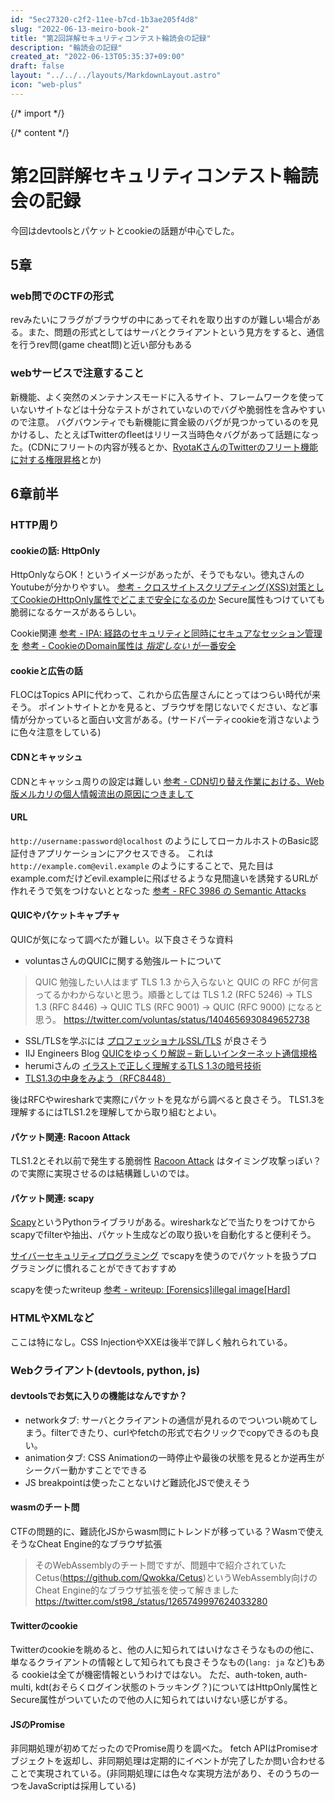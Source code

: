 ```yaml
---
id: "5ec27320-c2f2-11ee-b7cd-1b3ae205f4d8"
slug: "2022-06-13-meiro-book-2"
title: "第2回詳解セキュリティコンテスト輪読会の記録"
description: "輪読会の記録"
created_at: "2022-06-13T05:35:37+09:00"
draft: false
layout: "../../../layouts/MarkdownLayout.astro"
icon: "web-plus"
---
```


{/* import */}


{/* content */}

# 第2回詳解セキュリティコンテスト輪読会の記録

今回はdevtoolsとパケットとcookieの話題が中心でした。

## 5章

### web問でのCTFの形式

revみたいにフラグがブラウザの中にあってそれを取り出すのが難しい場合がある。また、問題の形式としてはサーバとクライアントという見方をすると、通信を行うrev問(game cheat問)と近い部分もある

### webサービスで注意すること

新機能、よく突然のメンテナンスモードに入るサイト、フレームワークを使っていないサイトなどは十分なテストがされていないのでバグや脆弱性を含みやすいので注意。
バグバウンティでも新機能に賞金級のバグが見つかっているのを見かけるし、たとえばTwitterのfleetはリリース当時色々バグがあって話題になった。(CDNにフリートの内容が残るとか、[RyotaKさんのTwitterのフリート機能に対する権限昇格](https://blog.ryotak.me/post/twitter-privesc/)とか)

## 6章前半

### HTTP周り

#### cookieの話: HttpOnly

HttpOnlyならOK！というイメージがあったが、そうでもない。徳丸さんのYoutubeが分かりやすい。 [参考 - クロスサイトスクリプティング(XSS)対策としてCookieのHttpOnly属性でどこまで安全になるのか](https://youtu.be/4JREwhSC2dQ)
Secure属性もつけていても脆弱になるケースがあるらしい。

Cookie関連
[参考 - IPA: 経路のセキュリティと同時にセキュアなセッション管理を](https://www.ipa.go.jp/security/ciadr/20030808cookie-secure.html)
[参考 - CookieのDomain属性は *指定しない* が一番安全](https://blog.tokumaru.org/2011/10/cookiedomain.html)

#### cookieと広告の話

FLOCはTopics APIに代わって、これから広告屋さんにとってはつらい時代が来そう。
ポイントサイトとかを見ると、ブラウザを閉じないでください、など事情が分かっていると面白い文言がある。(サードパーティcookieを消さないように色々注意をしている)

#### CDNとキャッシュ

CDNとキャッシュ周りの設定は難しい [参考 - CDN切り替え作業における、Web版メルカリの個人情報流出の原因につきまして](https://engineering.mercari.com/blog/entry/2017-06-22-204500/)

#### URL

`http://username:password@localhost` のようにしてローカルホストのBasic認証付きアプリケーションにアクセスできる。
これは `http://example.com@evil.example` のようにすることで、見た目はexample.comだけどevil.exampleに飛ばせるような見間違いを誘発するURLが作れそうで気をつけないととなった [参考 - RFC 3986 の Semantic Attacks](https://datatracker.ietf.org/doc/html/rfc3986#section-7.6)

#### QUICやパケットキャプチャ

QUICが気になって調べたが難しい。以下良さそうな資料

- voluntasさんのQUICに関する勉強ルートについて

> QUIC 勉強したい人はまず TLS 1.3 から入らないと QUIC の RFC が何言ってるかわからないと思う。順番としては TLS 1.2 (RFC 5246) -> TLS 1.3 (RFC 8446) -> QUIC TLS (RFC 9001) -> QUIC (RFC 9000) になると思う。
> https://twitter.com/voluntas/status/1404656930849652738

- SSL/TLSを学ぶには [プロフェッショナルSSL/TLS](https://www.lambdanote.com/products/tls) が良さそう
- IIJ Engineers Blog [QUICをゆっくり解説 – 新しいインターネット通信規格](https://eng-blog.iij.ad.jp/quic)
- herumiさんの [イラストで正しく理解するTLS 1.3の暗号技術](https://zenn.dev/herumi/articles/tls1_3_crypto)
- [TLS1.3の中身をみよう（RFC8448）](https://zenn.dev/0a24/articles/tls1_3-rfc8448)

後はRFCやwiresharkで実際にパケットを見ながら調べると良さそう。
TLS1.3を理解するにはTLS1.2を理解してから取り組むとよい。

#### パケット関連: Racoon Attack

TLS1.2とそれ以前で発生する脆弱性 [Racoon Attack](https://raccoon-attack.com/) はタイミング攻撃っぽい？ので実際に実現させるのは結構難しいのでは。

#### パケット関連: scapy

[Scapy](https://scapy.net/)というPythonライブラリがある。wiresharkなどで当たりをつけてからscapyでfilterや抽出、パケット生成などの取り扱いを自動化すると便利そう。

[サイバーセキュリティプログラミング](https://www.oreilly.co.jp/books/9784873119731/) でscapyを使うのでパケットを扱うプログラミングに慣れることができておすすめ

scapyを使ったwriteup [参考 - writeup: [Forensics]illegal image[Hard]](https://tan.hatenadiary.jp/entry/2021/05/02/234916#Forensicsillegal-imageHard)

### HTMLやXMLなど

ここは特になし。CSS InjectionやXXEは後半で詳しく触れられている。

### Webクライアント(devtools, python, js)

#### devtoolsでお気に入りの機能はなんですか？

- networkタブ: サーバとクライアントの通信が見れるのでついつい眺めてしまう。filterできたり、curlやfetchの形式で右クリックでcopyできるのも良い。
- animationタブ: CSS Animationの一時停止や最後の状態を見るとか逆再生がシークバー動かすことでできる
- JS breakpointは使ったことないけど難読化JSで使えそう

#### wasmのチート問

CTFの問題的に、難読化JSからwasm問にトレンドが移っている？Wasmで使えそうなCheat Engine的なブラウザ拡張

> そのWebAssemblyのチート問ですが、問題中で紹介されていたCetus(https://github.com/Qwokka/Cetus)というWebAssembly向けのCheat Engine的なブラウザ拡張を使って解きました
> https://twitter.com/st98_/status/1265749997624033280

#### Twitterのcookie

Twitterのcookieを眺めると、他の人に知られてはいけなさそうなものの他に、単なるクライアントの情報として知られても良さそうなもの(`lang: ja` など)もある
cookieは全てが機密情報というわけではない。
ただ、auth-token, auth-multi, kdt(おそらくログイン状態のトラッキング？)についてはHttpOnly属性とSecure属性がついていたので他の人に知られてはいけない感じがする。

#### JSのPromise

非同期処理が初めてだったのでPromise周りを調べた。
fetch APIはPromiseオブジェクトを返却し、非同期処理は定期的にイベントが完了したか問い合わせることで実現されている。(非同期処理には色々な実現方法があり、そのうちの一つをJavaScriptは採用している)

